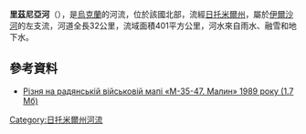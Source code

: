 {{no footnotes|time=2015-10-07T03:26:35+00:00}}
{{coord|50|52|42.4|N|29|8|13.8|E|display=title}}

'''里茲尼亞河'''（{{lang-uk|Різня}}），是[[烏克蘭|烏克蘭]]的河流，位於該國北部，流經[[日托米爾州|日托米爾州]]，屬於[[伊爾沙河|伊爾沙河]]的左支流，河道全長32公里，流域面積401平方公里，河水來自雨水、融雪和地下水。

==參考資料==
* [http://mapm35.narod.ru/map1/im35-047.html Різня на радянській військовій мапі «M-35-47. Малин» 1989 року (1.7 Мб)]

{{DEFAULTSORT:Різня (річка)}}
[[Category:日托米爾州河流|Category:日托米爾州河流]]


{{Ukraine-river-stub}}